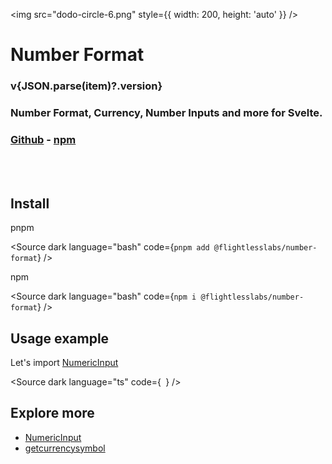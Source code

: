 
<main style={{ textAlign: 'center' }}>

<img src="dodo-circle-6.png" style={{ width: 200, height: 'auto' }} />

# Number Format

<h3 style={{ fontWeight: 500 }}>v{JSON.parse(item)?.version}</h3>

<h3 style={{ fontWeight: 400 }}>Number Format, Currency, Number Inputs and more for Svelte.</h3>

### [Github](https://github.com/flightlesslabs/number-format) - [npm](https://www.npmjs.com/package/@flightlesslabs/number-format)

</main>

<br />
<br />

## Install

pnpm

<Source
  dark
  language="bash"
  code={`
pnpm add @flightlesslabs/number-format
`}
/>

npm

<Source
  dark
  language="bash"
  code={`
npm i @flightlesslabs/number-format
`}
/>

## Usage example

Let's import [NumericInput](?path=/docs/numericinput--docs)

<Source
  dark
  language="ts"
  code={`
`}
/>

## Explore more

- [NumericInput](?path=/docs/numericinput--docs)
- [getcurrencysymbol](?path=/docs/utils-getcurrencysymbol--docs)
